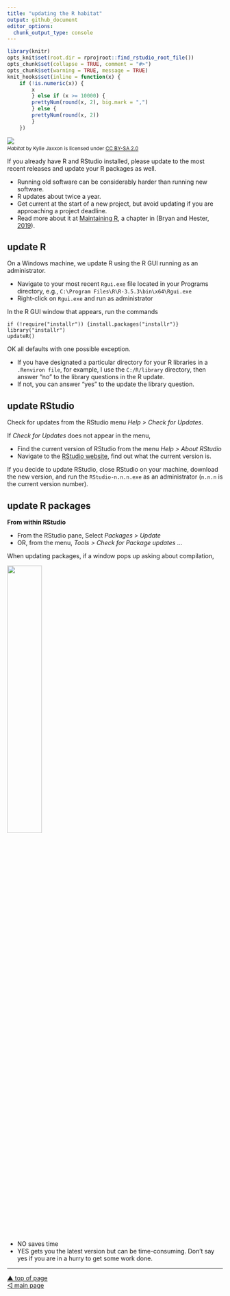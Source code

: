 ```yaml
---
title: "updating the R habitat"
output: github_document
editor_options: 
  chunk_output_type: console
---
```


```r
library(knitr)
opts_knit$set(root.dir = rprojroot::find_rstudio_root_file())
opts_chunk$set(collapse = TRUE, comment = "#>")
opts_chunk$set(warning = TRUE, message = TRUE) 
knit_hooks$set(inline = function(x) {
	if (!is.numeric(x)) { 
		x 
		} else if (x >= 10000) { 
		prettyNum(round(x, 2), big.mark = ",")
		} else {
		prettyNum(round(x, 2))
		}
	})
```

![](../resources/habitat.jpg)
<small>
<br>
<i>Habitat</i> by Kylie Jaxxon is licensed under <a href="https://creativecommons.org/licenses/by-sa/2.0/legalcode">CC BY-SA 2.0</a>
<br>
</small>

If you already have R and RStudio installed, please update to the most recent releases and update your R packages as well.


- Running old software can be considerably harder than running new software.
- R updates about twice a year.
- Get current at the start of a new project, but avoid updating if you are approaching a project deadline.
- Read more about it at [Maintaining R](https://whattheyforgot.org/maintaining-r.html), a chapter in (Bryan and Hester, [2019](#ref-Bryan+Hester:2019)).




## update R

On a Windows machine, we update R using the R GUI running as an administrator.

- Navigate to your most recent `Rgui.exe` file located in your Programs directory, e.g., `C:\Program Files\R\R-3.5.3\bin\x64\Rgui.exe`  
- Right-click on `Rgui.exe` and run as administrator

In the R GUI window that appears, run the commands
    
    if (!require("installr")) {install.packages("installr")}
    library("installr")
    updateR()

OK all defaults with one possible exception. 

- If you have designated a particular directory for your R libraries in a `.Renviron file`, for example, I use the `C:/R/library` directory, then answer "no" to the library questions in the R update.
- If not, you can answer "yes" to the update the library question. 




## update RStudio

Check for updates from the RStudio menu *Help \> Check for Updates*.

If *Check for Updates* does not appear in the menu,

  - Find the current version of RStudio from the menu *Help \> About
    RStudio*  
  - Navigate to the [RStudio
    website](https://www.rstudio.com/products/rstudio/#Desktop), find
    out what the current version is.

If you decide to update RStudio, close RStudio on your machine, download
the new version, and run the `RStudio-n.n.n.exe` as an administrator
(`n.n.n` is the current version number).

## update R packages

**From within RStudio**

  - From the RStudio pane, Select *Packages \> Update*
  - OR, from the menu, *Tools \> Check for Package updates …*

When updating packages, if a window pops up asking about compilation,

<img src="../resources/cm904-01.png" width="40%" />

  - NO saves time
  - YES gets you the latest version but can be time-consuming. Don’t say
    yes if you are in a hurry to get some work done.




***
<a href="#top">&#9650; top of page</a>    
[&#9665; main page](../README.md)


